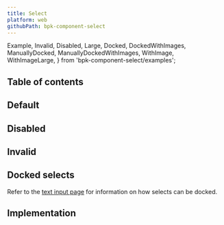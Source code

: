 ```yaml
---
title: Select
platform: web
githubPath: bpk-component-select
---
```


  Example,
  Invalid,
  Disabled,
  Large,
  Docked,
  DockedWithImages,
  ManuallyDocked,
  ManuallyDockedWithImages,
  WithImage,
  WithImageLarge,
} from 'bpk-component-select/examples';

## Table of contents

## Default

<PresentationBlock>
  <Example />
</PresentationBlock>

## Disabled

<PresentationBlock>
  <Disabled />
</PresentationBlock>

## Invalid

<PresentationBlock>
  <Invalid />
</PresentationBlock>

## Docked selects

Refer to the [text input page](/components/text-input) for information on how selects can be docked.


## Implementation

<Readme file={readme} />
